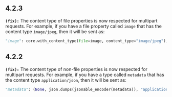 ## 4.2.3
**`(fix):`** The content type of file properties is now respected for multipart
requests. For example, if you have a file property called `image` that has the
content type `image/jpeg`, then it will be sent as:

```python
"image": core.with_content_type(file=image, content_type="image/jpeg"),
````


## 4.2.2
**`(fix):`** The content type of non-file properties is now respected for multipart
requests. For example, if you have a type called `metadata` that has the
content type `application/json`, then it will be sent as:

```python
"metadata": (None, json.dumps(jsonable_encoder(metadata)), "application/json"),
```


